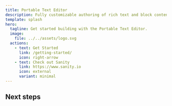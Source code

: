 ```yaml
---
title: Portable Text Editor
description: Fully customizable authoring of rich text and block content
template: splash
hero:
  tagline: Get started building with the Portable Text Editor.
  image:
    file: ../../assets/logo.svg
  actions:
    - text: Get Started
      link: /getting-started/
      icon: right-arrow
    - text: Check out Sanity
      link: https://www.sanity.io
      icon: external
      variant: minimal
---
```



<PortableTextEditor />

## Next steps

<CardGrid>
  <LinkCard
    title="Portable Text Editor Concepts"
    description="Learn more about the different parts that make up the Portable Text Editor"
    href="/concepts/portabletext/"
  />
  <LinkCard
    title="Customize text rendering"
    description="Customize how content is rendered in the PTE"
    href="/guides/custom-rendering/"
  />
  <LinkCard
    title="Customize the Toolbar"
    description="Change how the editor displays the toolbar"
    href="/guides/customize-toolbar/"
  />
  <LinkCard
    title="Learn about the Behavior API"
    description="Behaviors drive actions in the editor experience"
    href="/concepts/behavior/"
  />
</CardGrid>
